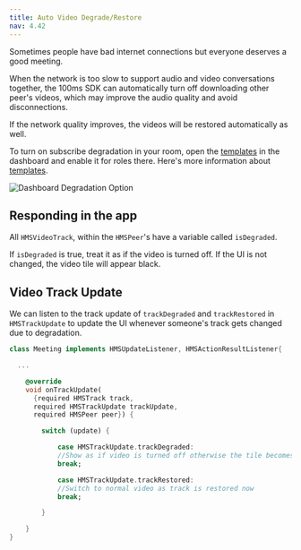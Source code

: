 ---
title: Auto Video Degrade/Restore
nav: 4.42
---

Sometimes people have bad internet connections but everyone deserves a good meeting.

When the network is too slow to support audio and video conversations together, the 100ms SDK can automatically turn off downloading other peer's videos, which may improve the audio quality and avoid disconnections.

If the network quality improves, the videos will be restored automatically as well.

To turn on subscribe degradation in your room, open the [templates](https://dashboard.100ms.live/templates) in the dashboard and enable it for roles there. Here's more information about [templates](/flutter/v2/foundation/templates-and-roles).

![Dashboard Degradation Option](/docs/v2/degradation.png)

## Responding in the app

All `HMSVideoTrack`, within the `HMSPeer`'s have a variable called `isDegraded`.

If `isDegraded` is true, treat it as if the video is turned off. If the UI is not changed, the video tile will appear black.

## Video Track Update

We can listen to the track update of `trackDegraded` and `trackRestored` in `HMSTrackUpdate` to update the UI whenever someone's track gets changed due to degradation.

```dart
class Meeting implements HMSUpdateListener, HMSActionResultListener{

  ...

    @override
    void onTrackUpdate(
      {required HMSTrack track,
      required HMSTrackUpdate trackUpdate,
      required HMSPeer peer}) {

        switch (update) {

            case HMSTrackUpdate.trackDegraded:
            //Show as if video is turned off otherwise the tile becomes black
            break;

            case HMSTrackUpdate.trackRestored:
            //Switch to normal video as track is restored now
            break;

        }

    }
}
```
